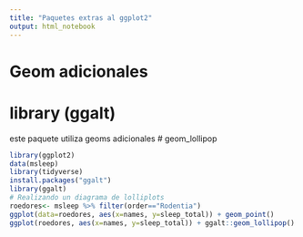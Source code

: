 ```yaml
---
title: "Paquetes extras al ggplot2"
output: html_notebook
---
```


# Geom adicionales
# library (ggalt)
este paquete utiliza geoms adicionales
# geom_lollipop
```r
library(ggplot2)
data(msleep)
library(tidyverse)
install.packages("ggalt")
library(ggalt)
# Realizando un diagrama de lolliplots
roedores<- msleep %>% filter(order=="Rodentia")
ggplot(data=roedores, aes(x=names, y=sleep_total)) + geom_point()
ggplot(roedores, aes(x=names, y=sleep_total)) + ggalt::geom_lollipop() + coord_flip()

```


